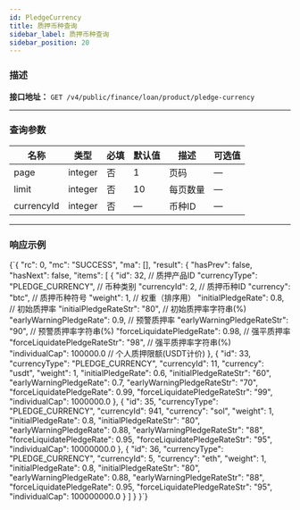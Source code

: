 ```yaml
---
id: PledgeCurrency
title: 质押币种查询
sidebar_label: 质押币种查询
sidebar_position: 20
---
```



### 描述
**接口地址：**
`GET /v4/public/finance/loan/product/pledge-currency`

---

### 查询参数

| 名称 | 类型 | 必填 | 默认值 | 描述 | 可选值 |
|------|------|------|--------|------|--------|
| page | integer | 否 | 1 | 页码 | — |
| limit | integer | 否 | 10 | 每页数量 | — |
| currencyId | integer | 否 | — | 币种ID | — |

---

### 响应示例

<CodeBlock language="json" title="响应示例">
{`{
  "rc": 0,
  "mc": "SUCCESS",
  "ma": [],
  "result": {
    "hasPrev": false,
    "hasNext": false,
    "items": [
      {
        "id": 32,                              // 质押产品ID
        "currencyType": "PLEDGE_CURRENCY",     // 币种类别
        "currencyId": 2,                       // 质押币种ID
        "currency": "btc",                     // 质押币种符号
        "weight": 1,                           // 权重（排序用）
        "initialPledgeRate": 0.8,              // 初始质押率
        "initialPledgeRateStr": "80",          // 初始质押率字符串(%)
        "earlyWarningPledgeRate": 0.9,         // 预警质押率
        "earlyWarningPledgeRateStr": "90",     // 预警质押率字符串(%)
        "forceLiquidatePledgeRate": 0.98,      // 强平质押率
        "forceLiquidatePledgeRateStr": "98",   // 强平质押率字符串(%)
        "individualCap": 100000.0              // 个人质押限额(USDT计价)
      },
      {
        "id": 33,
        "currencyType": "PLEDGE_CURRENCY",
        "currencyId": 11,
        "currency": "usdt",
        "weight": 1,
        "initialPledgeRate": 0.6,
        "initialPledgeRateStr": "60",
        "earlyWarningPledgeRate": 0.7,
        "earlyWarningPledgeRateStr": "70",
        "forceLiquidatePledgeRate": 0.99,
        "forceLiquidatePledgeRateStr": "99",
        "individualCap": 1000000.0
      },
      {
        "id": 35,
        "currencyType": "PLEDGE_CURRENCY",
        "currencyId": 941,
        "currency": "sol",
        "weight": 1,
        "initialPledgeRate": 0.8,
        "initialPledgeRateStr": "80",
        "earlyWarningPledgeRate": 0.88,
        "earlyWarningPledgeRateStr": "88",
        "forceLiquidatePledgeRate": 0.95,
        "forceLiquidatePledgeRateStr": "95",
        "individualCap": 10000000.0
      },
      {
        "id": 36,
        "currencyType": "PLEDGE_CURRENCY",
        "currencyId": 5,
        "currency": "eth",
        "weight": 1,
        "initialPledgeRate": 0.8,
        "initialPledgeRateStr": "80",
        "earlyWarningPledgeRate": 0.88,
        "earlyWarningPledgeRateStr": "88",
        "forceLiquidatePledgeRate": 0.95,
        "forceLiquidatePledgeRateStr": "95",
        "individualCap": 100000000.0
      }
    ]
  }
}`}
</CodeBlock>
